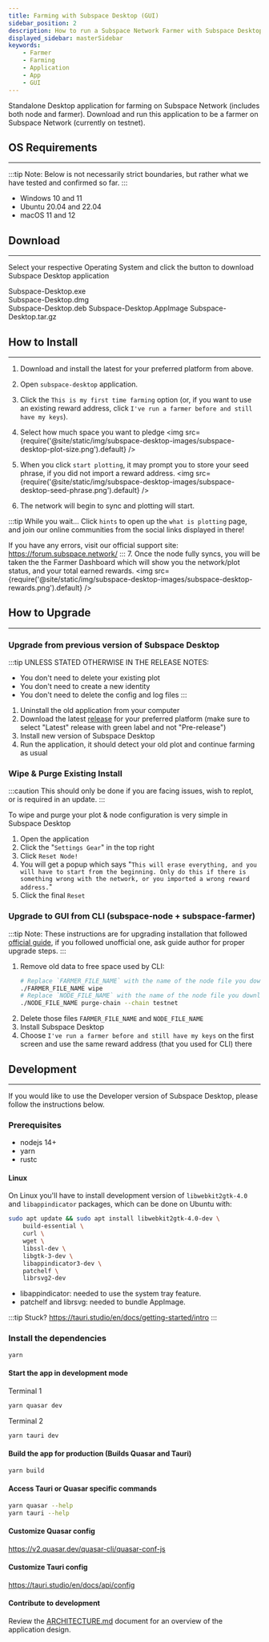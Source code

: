 ```yaml
---
title: Farming with Subspace Desktop (GUI)
sidebar_position: 2
description: How to run a Subspace Network Farmer with Subspace Desktop
displayed_sidebar: masterSidebar
keywords:
    - Farmer
    - Farming
    - Application
    - App
    - GUI
---
```



Standalone Desktop application for farming on Subspace Network (includes both node and farmer).
Download and run this application to be a farmer on Subspace Network (currently on testnet).

## OS Requirements
---
:::tip Note:
Below is not necessarily strict boundaries, but rather what we have tested and confirmed so far.
:::
- Windows 10 and 11
- Ubuntu 20.04 and 22.04
- macOS 11 and 12

## Download
---

Select your respective Operating System and click the button to download Subspace Desktop application

<Tabs>
    <TabItem value="windows" label="🖼️ Windows" default>
        <div className={styles.buttons}>
            <Link
            className="button button--secondary button--lg"
            to="https://github.com/subspace/subspace-desktop/releases/download/0.6.9/subspace-desktop_0.6.9_x64_en-US.msi">
            Subspace-Desktop.exe
            </Link>
        </div>
    </TabItem>
    <TabItem value="macOS" label="🍎 macOS" default>
        <div className={styles.buttons}>
            <Link
            className="button button--secondary button--lg"
            to="https://github.com/subspace/subspace-desktop/releases/download/0.6.9/subspace-desktop_0.6.9_x64.dmg">
            Subspace-Desktop.dmg
            </Link>
        </div>
    </TabItem>
    <TabItem value="linux" label="🐧 Linux" default>
        <div className={styles.buttons}>
            <Link
            className="button button--secondary button--lg"
            to="https://github.com/subspace/subspace-desktop/releases/download/0.6.9/subspace-desktop_0.6.9_amd64.deb">
            Subspace-Desktop.deb
            </Link>
            <Link
            className="button button--secondary button--lg"
            to="https://github.com/subspace/subspace-desktop/releases/download/0.6.9/subspace-desktop_0.6.9_amd64.AppImage">
            Subspace-Desktop.AppImage
            </Link>
            <Link
            className="button button--secondary button--lg"
            to="https://github.com/subspace/subspace-desktop/releases/download/0.6.9/subspace-desktop.app.tar.gz">
            Subspace-Desktop.tar.gz
            </Link>
        </div>
    </TabItem>
</Tabs>

## How to Install
---

1. Download and install the latest for your preferred platform from above.
2. Open `subspace-desktop` application.

3. Click the `This is my first time farming` option (or, if you want to use an existing reward address, click `I've run a farmer before and still have my keys`).

4. Select how much space you want to pledge
<img src={require('@site/static/img/subspace-desktop-images/subspace-desktop-plot-size.png').default} />

5. When you click `start plotting`, it may prompt you to store your seed phrase, if you did not import a reward address.
<img src={require('@site/static/img/subspace-desktop-images/subspace-desktop-seed-phrase.png').default} />
6. The network will begin to sync and plotting will start. 

:::tip While you wait...
Click `hints` to open up the `what is plotting` page,
and join our online communities from the social links displayed in there!

If you have any errors, visit our official support site: https://forum.subspace.network/
:::
7. Once the node fully syncs, you will be taken the the Farmer Dashboard which will show you the network/plot status, and your total earned rewards.
<img src={require('@site/static/img/subspace-desktop-images/subspace-desktop-rewards.png').default} />
## How to Upgrade
---

### Upgrade from previous version of Subspace Desktop

:::tip UNLESS STATED OTHERWISE IN THE RELEASE NOTES:
- You don't need to delete your existing plot
- You don't need to create a new identity
- You don't need to delete the config and log files
:::

1. Uninstall the old application from your computer
2. Download the latest [release](https://github.com/subspace/subspace-desktop/releases) for your preferred platform (make sure to select "Latest" release with green label and not "Pre-release")
3. Install new version of Subspace Desktop
4. Run the application, it should detect your old plot and continue farming as usual

### Wipe & Purge Existing Install

:::caution
This should only be done if you are facing issues, wish to replot, or is required in an update. 
:::

To wipe and purge your plot & node configuration is very simple in Subspace Desktop
1. Open the application
2. Click the "`Settings Gear`" in the top right
3. Click `Reset Node!`
4. You will get a popup which says "`This will erase everything, and you will have to start from the beginning. Only do this if there is something wrong with the network, or you imported a wrong reward address.`"
5. Click the final `Reset`

### Upgrade to GUI from CLI (subspace-node + subspace-farmer)

:::tip Note:
These instructions are for upgrading installation that followed [official guide](https://github.com/subspace/subspace/blob/main/docs/farming.md),
if you followed unofficial one, ask guide author for proper upgrade steps.
:::

1. Remove old data to free space used by CLI:
    ```bash
    # Replace `FARMER_FILE_NAME` with the name of the node file you downloaded from releases
    ./FARMER_FILE_NAME wipe
    # Replace `NODE_FILE_NAME` with the name of the node file you downloaded from releases
    ./NODE_FILE_NAME purge-chain --chain testnet
    ```
2. Delete those files `FARMER_FILE_NAME` and `NODE_FILE_NAME`
3. Install Subspace Desktop
4. Choose `I've run a farmer before and still have my keys` on the first screen and use the same reward address (that you used for CLI) there

## Development
---
If you would like to use the Developer version of Subspace Desktop, please follow the instructions below.
### Prerequisites

- nodejs 14+
- yarn
- rustc

#### Linux

On Linux you'll have to install development version of `libwebkit2gtk-4.0` and `libappindicator` packages, which can be done on Ubuntu with:

```bash
sudo apt update && sudo apt install libwebkit2gtk-4.0-dev \
    build-essential \
    curl \
    wget \
    libssl-dev \
    libgtk-3-dev \
    libappindicator3-dev \
    patchelf \
    librsvg2-dev
```

- libappindicator: needed to use the system tray feature.
- patchelf and librsvg: needed to bundle AppImage.

:::tip
Stuck?
https://tauri.studio/en/docs/getting-started/intro
:::
### Install the dependencies

```bash
yarn
```

#### Start the app in development mode

Terminal 1

```bash
yarn quasar dev
```

Terminal 2

```bash
yarn tauri dev
```

#### Build the app for production (Builds Quasar and Tauri)

```bash
yarn build
```

#### Access Tauri or Quasar specific commands

```bash
yarn quasar --help
yarn tauri --help
```

#### Customize Quasar config
<https://v2.quasar.dev/quasar-cli/quasar-conf-js>

#### Customize Tauri config
<https://tauri.studio/en/docs/api/config>

#### Contribute to development
Review the [ARCHITECTURE.md](https://github.com/subspace/subspace-desktop/blob/main/ARCHITECTURE.md) document for an overview of the application design.
